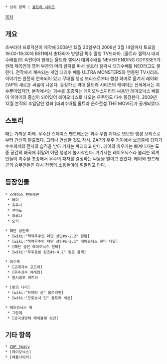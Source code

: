  * 상위 항목 : [[울트라 시리즈]]

[[목차]]
== 개요 ==
츠부라야 프로덕션이 제작해 2008년 12월 20일부터 2009년 3월 14일까지 토요일 19:00-19:30에 BS11에서 총13화가 방영된 특수 촬영 TV드라마. [울트라 갤럭시 대괴수배틀]의 속편이며 원래는 울트라 갤럭시 대괴수배틀 NEVER ENDING ODYSSEY가 원래 제목인데 영어 부분의 머리 글자를 따서 울트라 갤럭시 대괴수배틀 NEO라고도 불린다. 전작에서 계속되는 게임 대괴수 배틀 ULTRA MONSTERS와 연동된 TV시리즈. 이야기는 완전히 연속되어 있고 무대를 행성 보리스로부터 행성 하마로 옮겨서 레이와 ZAP의 새로운 싸움이 나온다. 등장하는 역대 울트라 시리즈의 캐릭터는 전작에서는 괴수뿐이었지만, 본작에서는 괴수를 조종하는 레이오닉스끼리의 싸움인 레이오닉스 배틀이 이야기의 중심이 되어있어 레이오닉스로 나오는 우주인도 다수 등장한다. 2009년 12월 본작의 후일담인 영화 [대괴수배틀 울트라 은하전설 THE MOVIE]가 공개되었다.

== 스토리 ==
때는 가까운 미래. 우주선 스페이스 펜드래곤은 괴수 무법 지대로 변모한 행성 보리스로부터 간신히 탈출했다. 그러나 안심한 것도 잠시. ZAP의 우주 기지에서 보급중에 갑자기 수수께끼의 전사의 습격을 받아 기지는 파괴되고 만다. 레이와 휴우가는 빠져나가는 도중 공간의 왜곡에 휘말려 어떤 행성에 불시착한다. 거기서는 레이오닉스라 불리는 외계인들이 괴수을 조종해서 우주의 패자를 결정하는 싸움을 벌이고 있었다. 레이와 펜드래곤의 승무원들은 다시 전쟁의 소용돌이에 휘말리고 만다.

== 등장인물 ==
 * 스페이스 팬드래곤
  * 레이
  * 휴우가
  * 쿠마노
  * 하루나
  * 오키

 * 페단 성인측 
  * [wiki:"책략우주인 페단 성인#s-2.2" 할란]
  * [wiki:"책략우주인 페단 성인#s-2.1" 레이오닉스 헌터 다일]
  * [페단 성인 레이오닉스 헌터]
  * [wiki:"우주로봇 킹죠#s-4.2" 킹죠 블랙]

 * 괴수측
  * [고대괴수 고모라]
  * [우주괴수 에레킹]
  * 원시괴조 리트라

 * [빛의 나라]
  * [wiki:"하야타 신" 울트라맨]
  * [wiki:"모로보시 단" 울트라 세븐]

 * 레이오닉스 측
  * 그란데
  * [궁극생명체 레이블렛 성인]

== 기타 항목 ==
 * [[ZAP Spacy]]
 * [레이오닉스]
 * [배틀나이저]
